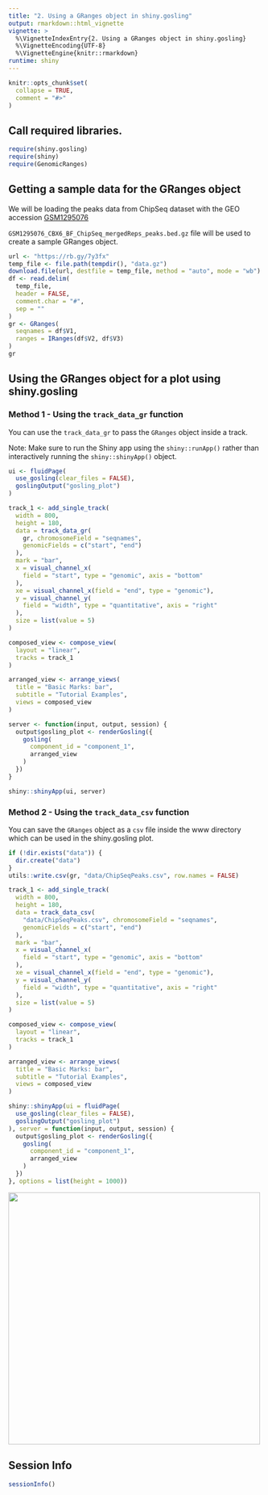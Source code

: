 ```yaml
---
title: "2. Using a GRanges object in shiny.gosling"
output: rmarkdown::html_vignette
vignette: >
  %\VignetteIndexEntry{2. Using a GRanges object in shiny.gosling}
  %\VignetteEncoding{UTF-8}
  %\VignetteEngine{knitr::rmarkdown}
runtime: shiny
---
```


```r
knitr::opts_chunk$set(
  collapse = TRUE,
  comment = "#>"
)
```

## Call required libraries.

```r
require(shiny.gosling)
require(shiny)
require(GenomicRanges)
```

## Getting a sample data for the GRanges object

We will be loading the peaks data from ChipSeq dataset with the GEO accession [GSM1295076](https://www.ncbi.nlm.nih.gov/geo/query/acc.cgi?acc=GSM1295076)

`GSM1295076_CBX6_BF_ChipSeq_mergedReps_peaks.bed.gz` file will be used to create a sample GRanges object.

```r
url <- "https://rb.gy/7y3fx"
temp_file <- file.path(tempdir(), "data.gz")
download.file(url, destfile = temp_file, method = "auto", mode = "wb")
df <- read.delim(
  temp_file,
  header = FALSE,
  comment.char = "#",
  sep = ""
)
gr <- GRanges(
  seqnames = df$V1,
  ranges = IRanges(df$V2, df$V3)
)
gr
```

## Using the GRanges object for a plot using shiny.gosling

### Method 1 - Using the `track_data_gr` function

You can use the `track_data_gr` to pass the `GRanges` object inside a track.

Note: Make sure to run the Shiny app using the `shiny::runApp()` rather than interactively running the `shiny::shinyApp()` object.

```r

ui <- fluidPage(
  use_gosling(clear_files = FALSE),
  goslingOutput("gosling_plot")
)

track_1 <- add_single_track(
  width = 800,
  height = 180,
  data = track_data_gr(
    gr, chromosomeField = "seqnames",
    genomicFields = c("start", "end")
  ),
  mark = "bar",
  x = visual_channel_x(
    field = "start", type = "genomic", axis = "bottom"
  ),
  xe = visual_channel_x(field = "end", type = "genomic"),
  y = visual_channel_y(
    field = "width", type = "quantitative", axis = "right"
  ),
  size = list(value = 5)
)

composed_view <- compose_view(
  layout = "linear",
  tracks = track_1
)

arranged_view <- arrange_views(
  title = "Basic Marks: bar",
  subtitle = "Tutorial Examples",
  views = composed_view
)

server <- function(input, output, session) {
  output$gosling_plot <- renderGosling({
    gosling(
      component_id = "component_1",
      arranged_view
    )
  })
}

shiny::shinyApp(ui, server)
```

### Method 2 - Using the `track_data_csv` function

You can save the `GRanges` object as a `csv` file inside the www directory which can be used in the shiny.gosling plot.

```r
if (!dir.exists("data")) {
  dir.create("data")
}
utils::write.csv(gr, "data/ChipSeqPeaks.csv", row.names = FALSE)

track_1 <- add_single_track(
  width = 800,
  height = 180,
  data = track_data_csv(
    "data/ChipSeqPeaks.csv", chromosomeField = "seqnames",
    genomicFields = c("start", "end")
  ),
  mark = "bar",
  x = visual_channel_x(
    field = "start", type = "genomic", axis = "bottom"
  ),
  xe = visual_channel_x(field = "end", type = "genomic"),
  y = visual_channel_y(
    field = "width", type = "quantitative", axis = "right"
  ),
  size = list(value = 5)
)

composed_view <- compose_view(
  layout = "linear",
  tracks = track_1
)

arranged_view <- arrange_views(
  title = "Basic Marks: bar",
  subtitle = "Tutorial Examples",
  views = composed_view
)

shiny::shinyApp(ui = fluidPage(
  use_gosling(clear_files = FALSE),
  goslingOutput("gosling_plot")
), server = function(input, output, session) {
  output$gosling_plot <- renderGosling({
    gosling(
      component_id = "component_1",
      arranged_view
    )
  })
}, options = list(height = 1000))
```

![](GRanges.png){width=500px}

## Session Info

```r

sessionInfo()
```
